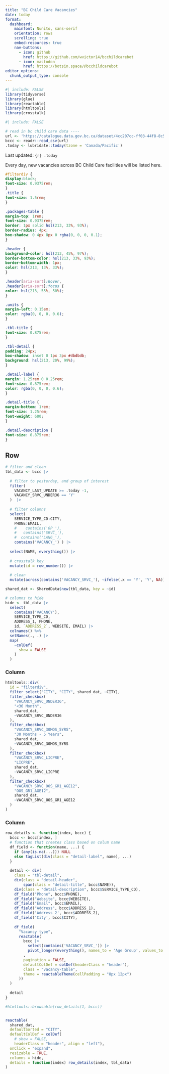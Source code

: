 ```yaml
---
title: "BC Child Care Vacancies"
date: today
format: 
  dashboard:
    mainfont: Nunito, sans-serif
    orientation: rows
    scrolling: true
    embed-resources: true
    nav-buttons: 
      - icon: github
        href: https://github.com/wvictor14/bcchildcarebot
      - icon: mastodon
        href: https://botsin.space/@bcchildcarebot
editor_options: 
  chunk_output_type: console
---
```



```r
#| include: FALSE
library(tidyverse)
library(glue)
library(reactable)
library(htmltools)
library(crosstalk)
```

```r
#| include: FALSE

# read in bc child care data ----
url <- 'https://catalogue.data.gov.bc.ca/dataset/4cc207cc-ff03-44f8-8c5f-415af5224646/resource/9a9f14e1-03ea-4a11-936a-6e77b15eeb39/download/childcare_locations.csv'
bccc <- readr::read_csv(url)
.today <- lubridate::today(tzone = 'Canada/Pacific')
```

Last updated: `{r} .today`

Every day, new vacancies across BC Child Care facilities will be listed here. 

```css
#filterdiv {
display:block;
font-size: 0.9375rem;
}
.title {
font-size: 1.5rem;
}

.packages-table {
margin-top: 1rem;
font-size: 0.9375rem;
border: 1px solid hsl(213, 33%, 93%);
border-radius: 4px;
box-shadow: 0 4px 8px 0 rgba(0, 0, 0, 0.1);
}

.header {
background-color: hsl(213, 45%, 97%);
border-bottom-color: hsl(213, 33%, 93%);
border-bottom-width: 1px;
color: hsl(213, 13%, 33%);
}

.header[aria-sort]:hover,
.header[aria-sort]:focus {
color: hsl(213, 55%, 50%);
}

.units {
margin-left: 0.15em;
color: rgba(0, 0, 0, 0.6);
}

.tbl-title {
font-size: 0.875rem;
}

.tbl-detail {
padding: 24px;
box-shadow: inset 0 1px 3px #dbdbdb;
background: hsl(213, 20%, 99%);
}

.detail-label {
margin: 1.25rem 0 0.25rem;
font-size: 0.875rem;
color: rgba(0, 0, 0, 0.6);
}

.detail-title {
margin-bottom: 1rem;
font-size: 1.25rem;
font-weight: 600;
}

.detail-description {
font-size: 0.875rem;
}

```

## Row {height=30%}

```r
# filter and clean
tbl_data <- bccc |>
  
  # filter to yesterday, and group of interest
  filter(
    VACANCY_LAST_UPDATE >= .today -1,
    VACANCY_SRVC_UNDER36 == 'Y'
  )  |> 
  
  # filter columns
  select(
    SERVICE_TYPE_CD:CITY, 
    PHONE:EMAIL,
    #    contains('OP_'),
    #   contains('SRVC_'),
    #  contains('LANG_'),
    contains('VACANCY_') ) |> 
  
  select(NAME, everything()) |>
  
  # crosstalk key
  mutate(id = row_number()) |> 
  
  # clean
  mutate(across(contains('VACANCY_SRVC_'), ~ifelse(.x == 'Y', 'Y', NA)))

shared_dat <- SharedData$new(tbl_data, key = ~id)

# columns to hide
hide <- tbl_data |> 
  select(
    contains('VACANCY'),
    SERVICE_TYPE_CD,
    ADDRESS_1, PHONE,
    id, `ADDRESS_2`, WEBSITE, EMAIL) |> 
  colnames() %>%
  setNames(., .) |> 
  map(
    ~colDef(
      show = FALSE
    )
  )
```

### Column {width=20%}

```r
htmltools::div(
  id = "filterdiv",
  filter_select("CITY", "CITY", shared_dat, ~CITY),
  filter_checkbox(
    "VACANCY_SRVC_UNDER36", 
    "<36 Month", 
    shared_dat, 
    ~VACANCY_SRVC_UNDER36
  ),
  filter_checkbox(
    "VACANCY_SRVC_30MOS_5YRS", 
    "30 Months - 5 Years", 
    shared_dat,
    ~VACANCY_SRVC_30MOS_5YRS
  ),
  filter_checkbox(
    "VACANCY_SRVC_LICPRE", 
    "LICPRE", 
    shared_dat, 
    ~VACANCY_SRVC_LICPRE
  ),
  filter_checkbox(
    "VACANCY_SRVC_OOS_GR1_AGE12",
    "OOS_GR1_AGE12", 
    shared_dat, 
    ~VACANCY_SRVC_OOS_GR1_AGE12
  )
)
```

### Column 

```r
row_details <- function(index, bccc) {
  bccc <- bccc[index, ] 
  # function that creates class based on colum name
  df_field <- function(name, ...) {
    if (any(is.na(...))) NULL
    else tagList(div(class = "detail-label", name), ...)
  }
  
  detail <- div(
    class = "tbl-detail",
    div(class = "detail-header", 
        span(class = "detail-title", bccc$NAME)),
    div(class = "detail-description", bccc$SERVICE_TYPE_CD),
    df_field("Phone", bccc$PHONE),
    df_field("Website", bccc$WEBSITE),
    df_field("Email", bccc$EMAIL),
    df_field("Address", bccc$ADDRESS_1),
    df_field('Address 2', bccc$ADDRESS_2),
    df_field('City', bccc$CITY),
    
    df_field(
      "Vacancy type",
      reactable(
        bccc |>  
          select(contains('VACANCY_SRVC_')) |> 
          pivot_longer(everything(), names_to = 'Age Group', values_to = 'Vacancy?')
        ,
        pagination = FALSE,
        defaultColDef = colDef(headerClass = "header"),
        class = "vacancy-table",
        theme = reactableTheme(cellPadding = "8px 12px")
      ))
  )
  
  detail
}

#htmltools::browsable(row_details(1, bccc))


reactable(
  shared_dat,
  defaultSorted = "CITY",
  defaultColDef = colDef(
    # show = FALSE,
    headerClass = "header", align = "left"),
  onClick = "expand",
  resizable = TRUE,
  columns = hide,
  details = function(index) row_details(index, tbl_data)
)
```
